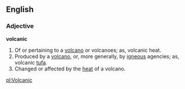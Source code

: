 ==English==

===Adjective===

'''volcanic'''

#Of or pertaining to a [[volcano]] or volcanoes; as, volcanic heat.
#Produced by a [[volcano]], or, more generally, by [[igneous]] agencies; as, volcanic [[tufa]].
#Changed or affected by the [[heat]] of a volcano.

[[pl:Volcanic]]